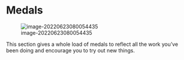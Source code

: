 # Medals

![image-20220623080054435](_assets/image-20220623080054435.png)

This section gives a whole load of medals to reflect all the work you've been doing and encourage you to try out new things. 


## 
